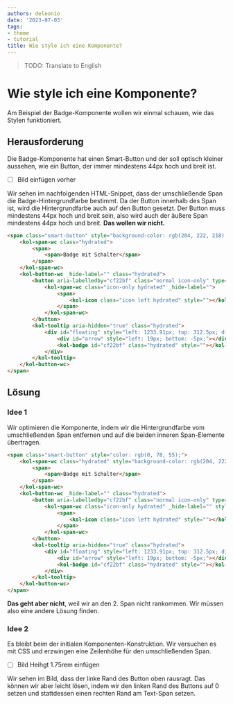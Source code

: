 ```yaml
---
authors: deleonio
date: '2023-07-03'
tags:
- theme
- tutorial
title: Wie style ich eine Komponente?
---
```


> TODO: Translate to English


# Wie style ich eine Komponente?

Am Beispiel der Badge-Komponente wollen wir einmal schauen, wie das Stylen funktioniert.

## Herausforderung

Die Badge-Komponente hat einen Smart-Button und der soll optisch kleiner aussehen, wie ein Button, der immer mindestens
44px hoch und breit ist.

- [ ] Bild einfügen vorher

Wir sehen im nachfolgenden HTML-Snippet, dass der umschließende Span die Badge-Hintergrundfarbe bestimmt. Da
der Button innerhalb des Span ist, wird die Hintergrundfarbe auch auf den Button gesetzt. Der Button muss
mindestens 44px hoch und breit sein, also wird auch der äußere Span mindestens 44px hoch und breit.
**Das wollen wir nicht.**

```html
<span class="smart-button" style="background-color: rgb(204, 222, 218); color: rgb(0, 78, 55);">
	<kol-span-wc class="hydrated">
		<span>
			<span>Badge mit Schalter</span>
		</span>
	</kol-span-wc>
	<kol-button-wc _hide-label="" class="hydrated">
		<button aria-labelledby="cf22bf" class="normal icon-only" type="button">
			<kol-span-wc class="icon-only hydrated" _hide-label="">
				<span>
					<kol-icon class="icon left hydrated" style=""></kol-icon>
				</span>
			</kol-span-wc>
		</button>
		<kol-tooltip aria-hidden="true" class="hydrated">
			<div id="floating" style="left: 1233.91px; top: 312.5px; display: none; visibility: hidden;">
				<div id="arrow" style="left: 19px; bottom: -5px;"></div>
				<kol-badge id="cf22bf" class="hydrated" style=""></kol-badge>
			</div>
		</kol-tooltip>
	</kol-button-wc>
</span>
```

## Lösung

### Idee 1

Wir optimieren die Komponente, indem wir die Hintergrundfarbe vom umschließenden Span entfernen und auf die beiden
inneren Span-Elemente übertragen.

```html
<span class="smart-button" style="color: rgb(0, 78, 55);">
	<kol-span-wc class="hydrated" style="background-color: rgb(204, 222, 218);">
		<span>
			<span>Badge mit Schalter</span>
		</span>
	</kol-span-wc>
	<kol-button-wc _hide-label="" class="hydrated">
		<button aria-labelledby="cf22bf" class="normal icon-only" type="button">
			<kol-span-wc class="icon-only hydrated" _hide-label="" style="background-color: rgb(204, 222, 218);">
				<span>
					<kol-icon class="icon left hydrated" style=""></kol-icon>
				</span>
			</kol-span-wc>
		</button>
		<kol-tooltip aria-hidden="true" class="hydrated">
			<div id="floating" style="left: 1233.91px; top: 312.5px; display: none; visibility: hidden;">
				<div id="arrow" style="left: 19px; bottom: -5px;"></div>
				<kol-badge id="cf22bf" class="hydrated" style=""></kol-badge>
			</div>
		</kol-tooltip>
	</kol-button-wc>
</span>
```

**Das geht aber nicht**, weil wir an den 2. Span nicht rankommen. Wir müssen also eine andere Lösung finden.

### Idee 2

Es bleibt beim der initialen Komponenten-Konstruktion. Wir versuchen es mit CSS und erzwingen eine Zeilenhöhe für
den umschließenden Span.

- [ ] Bild Heihgt 1.75rem einfügen

Wir sehen im Bild, dass der linke Rand des Button oben rausragt. Das können wir aber leicht lösen, indem wir
den linken Rand des Buttons auf 0 setzen und stattdessen einen rechten Rand am Text-Span setzen.